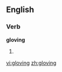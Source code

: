 
==English==

===Verb===
'''gloving'''

# {{present participle of|[[glove]]}}

[[vi:gloving]]
[[zh:gloving]]